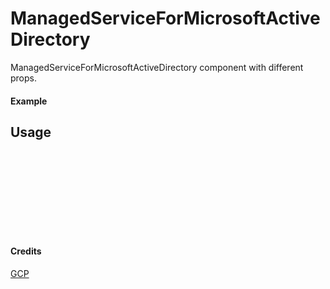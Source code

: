 
<Meta of={ManagedServiceForMicrosoftActiveDirectory} title="GCP/ManagedServiceForMicrosoftActiveDirectory" />

# ManagedServiceForMicrosoftActiveDirectory

ManagedServiceForMicrosoftActiveDirectory component with different props.

#### Example

<Canvas of={ManagedServiceForMicrosoftActiveDirectory.Primary} />

## Usage

```ts
import { ManagedServiceForMicrosoftActiveDirectory } from "yadl-ui";

const Example = () => {
  return (
      <ManagedServiceForMicrosoftActiveDirectory />
  );
};

export default Example;
```

#### Credits
[GCP](https://cloud.google.com/icons)
